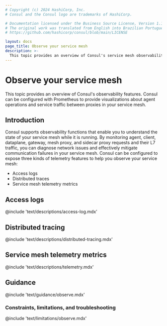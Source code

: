 ```yaml
---
# Copyright (c) 2024 HashiCorp, Inc.
# Consul and the Consul logo are trademarks of HashiCorp.

# Documentation licensed under the Business Source License, Version 1.1.
# The original work was translated from English into Brazilian Portuguese.
# https://github.com/hashicorp/consul/blob/main/LICENSE

layout: docs
page_title: Observe your service mesh
description: >-
  This topic provides an overview of Consul's service mesh observability features, including L7 telemetry visualizations, access logs, and distributed tracing.
---
```


# Observe your service mesh

This topic provides an overview of Consul's observability features. Consul can be configured with Prometheus to provide visualizations about agent operations and service traffic between proxies in your service mesh.

## Introduction

Consul supports observability functions that enable you to understand the state of your service mesh while it is running. By monitoring agent, client, dataplane, gateway, mesh proxy, and sidecar proxy requests and their L7 traffic, you can diagnose network issues and effectively mitigate communication failures in your service mesh. Consul can be configured to expose three kinds of telemetry features to help you observe your service mesh:

- Access logs
- Distributed traces
- Service mesh telemetry metrics

## Access logs

@include 'text/descriptions/access-log.mdx'

## Distributed tracing

@include 'text/descriptions/distributed-tracing.mdx'

## Service mesh telemetry metrics

@include 'text/descriptions/telemetry.mdx'

## Guidance

@include 'text/guidance/observe.mdx'

### Constraints, limitations, and troubleshooting

@include 'text/limitations/observe.mdx'
